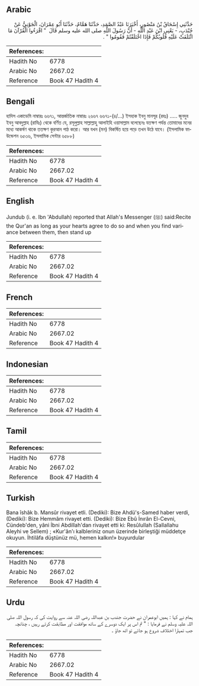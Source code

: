 ## Arabic


<div dir="rtl" lang="ar" style={{fontSize:'larger',backgroundColor:'#f8f9fa',padding:20}}>
حَدَّثَنِي إِسْحَاقُ بْنُ مَنْصُورٍ، أَخْبَرَنَا عَبْدُ الصَّمَدِ، حَدَّثَنَا هَمَّامٌ، حَدَّثَنَا أَبُو عِمْرَانَ، الْجَوْنِيُّ عَنْ جُنْدَبٍ، - يَعْنِي ابْنَ عَبْدِ اللَّهِ - أَنَّ رَسُولَ اللَّهِ صلى الله عليه وسلم قَالَ ‏ "‏ اقْرَءُوا الْقُرْآنَ مَا ائْتَلَفَتْ عَلَيْهِ قُلُوبُكُمْ فَإِذَا اخْتَلَفْتُمْ فَقُومُوا ‏"‏ ‏.‏
</div>
<div style={{backgroundColor:'#f8f9fa',padding:20, marginBottom: 10}}><table> <thead> <tr> <th>References:</th> <th></th> </tr> </thead> <tbody><tr><td>Hadith No</td><td>6778</td></tr><tr><td>Arabic No</td><td>2667.02</td></tr><tr><td>Reference</td><td>Book 47 Hadith 4</td></tr></tbody></table></div>

## Bengali


<div dir="ltr" lang="bn" style={{fontSize:'larger',backgroundColor:'#f8f9fa',padding:20}}>
হাদিস একাডেমি নাম্বারঃ ৬৬৭১, আন্তর্জাতিক নাম্বারঃ ২৬৬৭ ৬৬৭১-(৪/...) ইসহাক ইবনু মানসূর (রহঃ) ..... জুনদুব ইবনু আবদুল্লাহ (রাযিঃ) থেকে বর্ণিত যে, রসূলুল্লাহ সাল্লাল্লাহু আলাইহি ওয়াসাল্লাম বলেছেনঃ যতক্ষণ পর্যন্ত তোমাদের মনের মধ্যে আকর্ষণ থাকে ততক্ষণ কুরআন পাঠ করো। আর যখন (মন) বিকর্ষিত হয়ে পড়ে তখন উঠে যাবে। (ইসলামিক ফাউন্ডেশন ৬৫৩৬, ইসলামিক সেন্টার ৬৫৮৮)
</div>
<div style={{backgroundColor:'#f8f9fa',padding:20, marginBottom: 10}}><table> <thead> <tr> <th>References:</th> <th></th> </tr> </thead> <tbody><tr><td>Hadith No</td><td>6778</td></tr><tr><td>Arabic No</td><td>2667.02</td></tr><tr><td>Reference</td><td>Book 47 Hadith 4</td></tr></tbody></table></div>

## English


<div dir="ltr" lang="en" style={{fontSize:'larger',backgroundColor:'#f8f9fa',padding:20}}>
Jundub (i. e. Ibn 'Abdullah) reported that Allah's Messenger (ﷺ) said:Recite the Qur'an as long as your hearts agree to do so and when you find variance between them, then stand up
</div>
<div style={{backgroundColor:'#f8f9fa',padding:20, marginBottom: 10}}><table> <thead> <tr> <th>References:</th> <th></th> </tr> </thead> <tbody><tr><td>Hadith No</td><td>6778</td></tr><tr><td>Arabic No</td><td>2667.02</td></tr><tr><td>Reference</td><td>Book 47 Hadith 4</td></tr></tbody></table></div>

## French


<div dir="ltr" lang="fr" style={{fontSize:'larger',backgroundColor:'#f8f9fa',padding:20}}>

</div>
<div style={{backgroundColor:'#f8f9fa',padding:20, marginBottom: 10}}><table> <thead> <tr> <th>References:</th> <th></th> </tr> </thead> <tbody><tr><td>Hadith No</td><td>6778</td></tr><tr><td>Arabic No</td><td>2667.02</td></tr><tr><td>Reference</td><td>Book 47 Hadith 4</td></tr></tbody></table></div>

## Indonesian


<div dir="ltr" lang="id" style={{fontSize:'larger',backgroundColor:'#f8f9fa',padding:20}}>

</div>
<div style={{backgroundColor:'#f8f9fa',padding:20, marginBottom: 10}}><table> <thead> <tr> <th>References:</th> <th></th> </tr> </thead> <tbody><tr><td>Hadith No</td><td>6778</td></tr><tr><td>Arabic No</td><td>2667.02</td></tr><tr><td>Reference</td><td>Book 47 Hadith 4</td></tr></tbody></table></div>

## Tamil


<div dir="ltr" lang="ta" style={{fontSize:'larger',backgroundColor:'#f8f9fa',padding:20}}>

</div>
<div style={{backgroundColor:'#f8f9fa',padding:20, marginBottom: 10}}><table> <thead> <tr> <th>References:</th> <th></th> </tr> </thead> <tbody><tr><td>Hadith No</td><td>6778</td></tr><tr><td>Arabic No</td><td>2667.02</td></tr><tr><td>Reference</td><td>Book 47 Hadith 4</td></tr></tbody></table></div>

## Turkish


<div dir="ltr" lang="tr" style={{fontSize:'larger',backgroundColor:'#f8f9fa',padding:20}}>
Bana îshâk b. Mansûr rivayet etli. (Dediki): Bize Ahdü's-Samed haber verdi, (Dediki): Bize Hemmâm rivayet etti. (Dediki): Bize Ebû İnırân El-Cevni, Cündeb'den, yâni İbni Abdillah'dan rivayet etti ki: Resûlullah (Sallallahu Aleyhi ve Sellem) ; «Kur'ân'ı kalbleriniz onun üzerinde birleştiği müddetçe okuyun. İhtilâfa düştünüz mü, hemen kalkın!» buyurdular
</div>
<div style={{backgroundColor:'#f8f9fa',padding:20, marginBottom: 10}}><table> <thead> <tr> <th>References:</th> <th></th> </tr> </thead> <tbody><tr><td>Hadith No</td><td>6778</td></tr><tr><td>Arabic No</td><td>2667.02</td></tr><tr><td>Reference</td><td>Book 47 Hadith 4</td></tr></tbody></table></div>

## Urdu


<div dir="rtl" lang="ur" style={{fontSize:'larger',backgroundColor:'#f8f9fa',padding:20}}>
ہمام نے کہا : ہمیں ابوعمران نے حضرت جندب بن عبداللہ رضی اللہ عنہ سے روایت کی کہ رسول اللہ صلی اللہ علیہ وسلم نے فرمایا : " تم اس پر ایک دوسرے کے ساتھ موافقت اور مطابقت کرتے رہیں ، چنانچہ جب تمہارا اختلاف شروع ہو جائے تو اٹھ جاؤ ۔
</div>
<div style={{backgroundColor:'#f8f9fa',padding:20, marginBottom: 10}}><table> <thead> <tr> <th>References:</th> <th></th> </tr> </thead> <tbody><tr><td>Hadith No</td><td>6778</td></tr><tr><td>Arabic No</td><td>2667.02</td></tr><tr><td>Reference</td><td>Book 47 Hadith 4</td></tr></tbody></table></div>